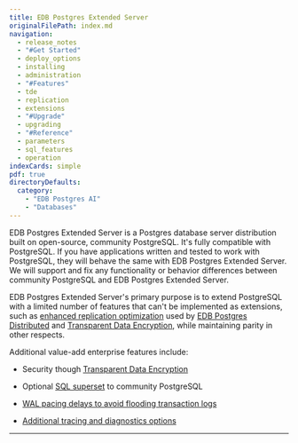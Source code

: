 ```yaml
---
title: EDB Postgres Extended Server
originalFilePath: index.md
navigation: 
  - release_notes
  - "#Get Started"
  - deploy_options
  - installing
  - administration
  - "#Features"
  - tde
  - replication
  - extensions
  - "#Upgrade"
  - upgrading
  - "#Reference"
  - parameters
  - sql_features
  - operation
indexCards: simple
pdf: true
directoryDefaults: 
  category:
    - "EDB Postgres AI"
    - "Databases"
---
```


EDB Postgres Extended Server is a Postgres database server distribution built on open-source, community PostgreSQL. It's fully compatible with PostgreSQL. If you have applications written and tested to work with PostgreSQL, they will behave the same with EDB Postgres Extended Server. We will support and fix any functionality or behavior differences between community PostgreSQL and EDB Postgres Extended Server. 

EDB Postgres Extended Server's primary purpose is to extend PostgreSQL with a limited number of features that can't be implemented as extensions, such as [enhanced replication optimization](replication) used by [EDB Postgres Distributed](/pgd/latest/) and [Transparent Data Encryption](/tde/latest/), while maintaining parity in other respects. 

Additional value-add enterprise features include:
- Security though [Transparent Data Encryption](/tde/latest/)

- Optional [SQL superset](sql_features) to community PostgreSQL
- [WAL pacing delays to avoid flooding transaction logs](./operation/#avoid-flooding-transaction-logs)
- [Additional tracing and diagnostics options](./operation/#additional-tracing-and-diagnostics-options)

---
